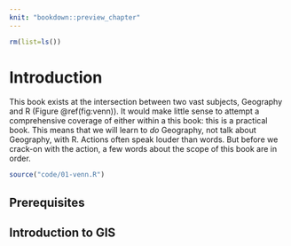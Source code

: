 ```yaml
---
knit: "bookdown::preview_chapter"
---
```


```r
rm(list=ls())
```

# Introduction {#intro}

This book exists at the intersection between two vast subjects, Geography and R (Figure \@ref(fig:venn)).
It would make little sense to attempt a comprehensive coverage of either within a this book: this is a practical book.
This means that we will learn to *do* Geography, not talk about Geography, with R.
Actions often speak louder than words.
But before we crack-on with the action, a few words about the scope of this book are in order.

```r
source("code/01-venn.R")
```



## Prerequisites {-}

<!-- 
- r, rstudio, gdal, proj4, geos, udunits 
- r packages sf, raster, etc.
- datasets 
-->

## Introduction to GIS

<!-- 
- what's R
- what's GIS
- GIS data models (vector vs raster)
- coordinate reference system - CRS
- GIS data formats
- GDAL, GEOS, PROJ4
- GIS R package
- GIS beyond R 
-->